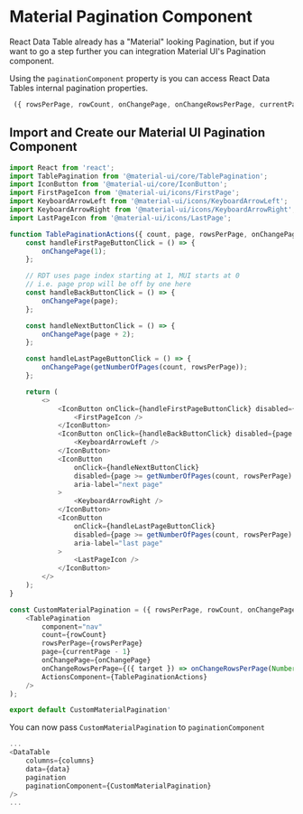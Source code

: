 
# Material Pagination Component

React Data Table already has a "Material" looking Pagination, but if you want to go a step further you can integration Material UI's Pagination component.

Using the `paginationComponent` property is you can access React Data Tables internal pagination properties.

```js
 ({ rowsPerPage, rowCount, onChangePage, onChangeRowsPerPage, currentPage }) => ...
 ```

## Import and Create our Material UI Pagination Component

```js
import React from 'react';
import TablePagination from '@material-ui/core/TablePagination';
import IconButton from '@material-ui/core/IconButton';
import FirstPageIcon from '@material-ui/icons/FirstPage';
import KeyboardArrowLeft from '@material-ui/icons/KeyboardArrowLeft';
import KeyboardArrowRight from '@material-ui/icons/KeyboardArrowRight';
import LastPageIcon from '@material-ui/icons/LastPage';

function TablePaginationActions({ count, page, rowsPerPage, onChangePage }) {
	const handleFirstPageButtonClick = () => {
		onChangePage(1);
	};

	// RDT uses page index starting at 1, MUI starts at 0
	// i.e. page prop will be off by one here
	const handleBackButtonClick = () => {
		onChangePage(page);
	};

	const handleNextButtonClick = () => {
		onChangePage(page + 2);
	};

	const handleLastPageButtonClick = () => {
		onChangePage(getNumberOfPages(count, rowsPerPage));
	};

	return (
		<>
			<IconButton onClick={handleFirstPageButtonClick} disabled={page === 0} aria-label="first page">
				<FirstPageIcon />
			</IconButton>
			<IconButton onClick={handleBackButtonClick} disabled={page === 0} aria-label="previous page">
				<KeyboardArrowLeft />
			</IconButton>
			<IconButton
				onClick={handleNextButtonClick}
				disabled={page >= getNumberOfPages(count, rowsPerPage) - 1}
				aria-label="next page"
			>
				<KeyboardArrowRight />
			</IconButton>
			<IconButton
				onClick={handleLastPageButtonClick}
				disabled={page >= getNumberOfPages(count, rowsPerPage) - 1}
				aria-label="last page"
			>
				<LastPageIcon />
			</IconButton>
		</>
	);
}

const CustomMaterialPagination = ({ rowsPerPage, rowCount, onChangePage, onChangeRowsPerPage, currentPage }) => (
	<TablePagination
		component="nav"
		count={rowCount}
		rowsPerPage={rowsPerPage}
		page={currentPage - 1}
		onChangePage={onChangePage}
		onChangeRowsPerPage={({ target }) => onChangeRowsPerPage(Number(target.value))}
		ActionsComponent={TablePaginationActions}
	/>
);

export default CustomMaterialPagination'
```

You can now pass `CustomMaterialPagination` to `paginationComponent`

```js
...
<DataTable
	columns={columns}
	data={data}
	pagination
	paginationComponent={CustomMaterialPagination}
/>
...
```

<Canvas>
  <Story id="ui-library-material-ui-pagination--pagination" />
</Canvas>